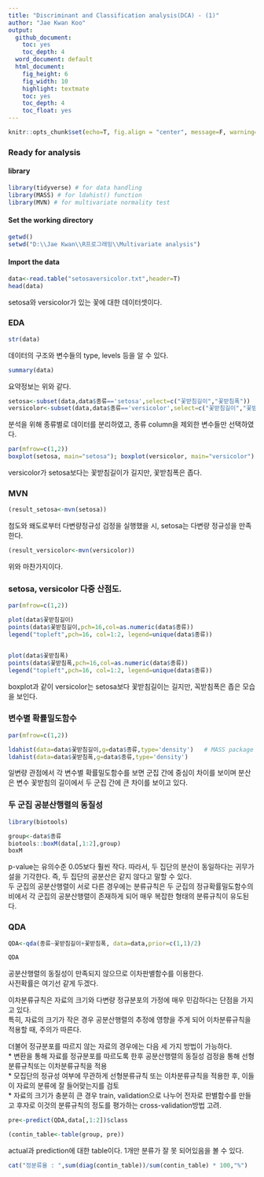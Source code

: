 ```yaml
---
title: "Discriminant and Classification analysis(DCA) - (1)"
author: "Jae Kwan Koo"
output:
  github_document:
    toc: yes
    toc_depth: 4
  word_document: default
  html_document:
    fig_height: 6
    fig_width: 10
    highlight: textmate
    toc: yes
    toc_depth: 4
    toc_float: yes
---  
```


```r
knitr::opts_chunk$set(echo=T, fig.align = "center", message=F, warning=F, fig.height = 5, cache=F, dpi = 300, dev = "png")
```  

### Ready for analysis  

#### library  

```r
library(tidyverse) # for data handling
library(MASS) # for ldahist() function
library(MVN) # for multivariate normality test
```  

#### Set the working directory  

```r
getwd()
setwd("D:\\Jae Kwan\\R프로그래밍\\Multivariate analysis")
```  

#### Import the data  

```r
data<-read.table("setosaversicolor.txt",header=T)
head(data)
```  

setosa와 versicolor가 있는 꽃에 대한 데이터셋이다.  

### EDA  

```r
str(data)
```  

데이터의 구조와 변수들의 type, levels 등을 알 수 있다.  

```r
summary(data)
```  

요약정보는 위와 같다.  


```r
setosa<-subset(data,data$종류=='setosa',select=c("꽃받침길이","꽃받침폭"))
versicolor<-subset(data,data$종류=='versicolor',select=c("꽃받침길이","꽃받침폭"))
```  

분석을 위해 종류별로 데이터를 분리하였고, 종류 column을 제외한 변수들만 선택하였다.  

```r
par(mfrow=c(1,2))
boxplot(setosa, main="setosa"); boxplot(versicolor, main="versicolor")
```  

versicolor가 setosa보다는 꽃받침길이가 길지만, 꽃받침폭은 좁다.   

### MVN  

```r
(result_setosa<-mvn(setosa))
```  

첨도와 왜도로부터 다변량정규성 검정을 실행했을 시, setosa는 다변량 정규성을 만족한다.  

```r
(result_versicolor<-mvn(versicolor))
```  

위와 마찬가지이다.  

### setosa, versicolor 다중 산점도.  

```r
par(mfrow=c(1,2))

plot(data$꽃받침길이)
points(data$꽃받침길이,pch=16,col=as.numeric(data$종류))
legend("topleft",pch=16, col=1:2, legend=unique(data$종류))


plot(data$꽃받침폭)
points(data$꽃받침폭,pch=16,col=as.numeric(data$종류))
legend("topleft",pch=16, col=1:2, legend=unique(data$종류))
```  

boxplot과 같이 versicolor는 setosa보다 꽃받침길이는 길지만, 꼭받침폭은 좁은 모습을 보인다.  

### 변수별 확률밀도함수  

```r
par(mfrow=c(1,2))

ldahist(data=data$꽃받침길이,g=data$종류,type='density')   # MASS package for ldahist
ldahist(data=data$꽃받침폭,g=data$종류,type='density')
```  

일변량 관점에서 각 변수별 확률밀도함수를 보면 군집 간에 중심이 차이를 보이며 분산은 변수 꽃받침의 길이에서 두 군집 간에 큰 차이를 보이고 있다.  

### 두 군집 공분산행렬의 동질성  

```r
library(biotools)

group<-data$종류
biotools::boxM(data[,1:2],group)
boxM
```  

p-value는 유의수준 0.05보다 훨씬 작다. 따라서, 두 집단의 분산이 동일하다는 귀무가설을 기각한다. 즉, 두 집단의 공분산은 같지 않다고 말할 수 있다.  
두 군집의 공분산행렬이 서로 다른 경우에는 분류규칙은 두 군집의 정규확률밀도함수의 비에서 각 군집의 공분산행렬이 존재하게 되어 매우 복잡한 형태의 분류규칙이 유도된다.  


### QDA  

```r
QDA<-qda(종류~꽃받침길이+꽃받침폭, data=data,prior=c(1,1)/2)

QDA
```  

공분산행렬의 동질성이 만족되지 않으므로 이차판별함수를 이용한다.  
사전확률은 여기선 같게 두겠다.  

이차분류규칙은 자료의 크기와 다변량 정규분포의 가정에 매우 민감하다는 단점을 가지고 있다.  
특히, 자료의 크기가 작은 경우 공분산행렬의 추정에 영향을 주게 되어 이차분류규칙을 적용할 때, 주의가 따른다.  

더불어 정규분포를 따르지 않는 자료의 경우에는 다음 세 가지 방법이 가능하다.  
* 변환을 통해 자료를 정규분포를 따르도록 한후 공분산행렬의 동질성 검정을 통해 선형분류규칙또는 이차분류규칙을 적용  
* 모집단의 정규성 여부에 무관하게 선형분류규칙 또는 이차분류규칙을 적용한 후, 이들이 자료의 분류에 잘 들어맞는지를 검토  
* 자료의 크기가 충분히 큰 경우 train, validation으로 나누어 전자로 판별함수를 만들고 후자로 이것의 분류규칙의 정도를 평가하는 cross-validation방법 고려.  


```r
pre<-predict(QDA,data[,1:2])$class

(contin_table<-table(group, pre))
```  

actual과 prediction에 대한 table이다. 1개만 분류가 잘 못 되어있음을 볼 수 있다.  

```r
cat("정분류율 : ",sum(diag(contin_table))/sum(contin_table) * 100,"%")
```  





